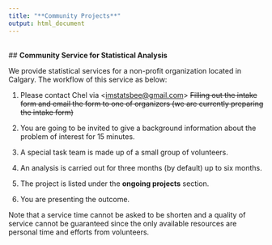 ```yaml
---
title: "**Community Projects**"
output: html_document
---
```


<br>
## **Community Service for Statistical Analysis**

We provide statistical services for a non-profit organization located in Calgary.  The workflow of this service as below:

1. Please contact Chel via <<imstatsbee@gmail.com>> <s>Filling out the intake form and email the form to one of organizers (we are currently preparing the intake form)</s> 
<!--[Alice Lam](https://www.linkedin.com/in/alice-lam-71796238/){target="_blank"} <<alicelam22@gmail.com>> -->


2. You are going to be invited to give a background information about the problem of interest for 15 minutes. 

3. A special task team is made up of a small group of volunteers. 

4. An analysis is carried out for three months (by default) up to six months. 

5. The project is listed under the **ongoing projects** section.

6. You are presenting the outcome.  

Note that a service time cannot be asked to be shorten and a quality of service cannot be guaranteed since the only available resources are personal time and efforts from volunteers. 
    


